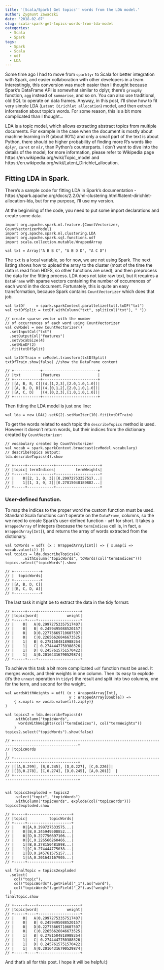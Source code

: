 ```yaml
---
title: '[Scala/Spark] Get topics'' words from the LDA model.'
author: Zygmunt Zawadzki
date: '2018-02-07'
slug: scala-spark-get-topics-words-from-lda-model
categories: 
  - Scala
  - Spark
tags: 
  - Spark
  - Scala
  - udf
  - LDA
---
```


Some time ago I had to move from `sparklyr` to Scala for better integration with Spark, and easier collaboration with other developers in a team. Interestingly, this conversion was much easier than I thought because Spark's DataFrame API is somewhat similar to dplyr, there's `groupBy` function, `agg ` instead of `summarise`, and so on. You can also use traditional, old SQL to operate on data frames. Anyway, in this post, I'll show how to fit very simple LDA (`Latent Dirichlet allocation`) model, and then extract information about topic's words. For some reason, this is a bit more complicated than I thought...

LDA is a topic model, which allows extracting abstract topics from multiple documents. For example in the case when the document is mostly about machine learning in R (about 90%) and only a small part of the text is about Python, there should be higher probability of finding more R's words like `dplyr`, `caret` or `mlr`, than Python's counterparts.  I don't want to dive into the details of the model, for more information, please refer to Wikipedia page https://en.wikipedia.org/wiki/Topic_model and https://en.wikipedia.org/wiki/Latent_Dirichlet_allocation. 

## Fitting LDA in Spark.

There's a sample code for fitting LDA in Spark's documentation - https://spark.apache.org/docs/2.2.0/ml-clustering.html#latent-dirichlet-allocation-lda, but for my purpose, I'll use my version.

At the beginning of the code, you need to put some import declarations and create some data.

```
import org.apache.spark.ml.feature.{CountVectorizer, CountVectorizerModel}
import org.apache.spark.ml.clustering.LDA
import org.apache.spark.sql.functions.udf
import scala.collection.mutable.WrappedArray

val txt = Array("A B B C", "A B D D", "A C D")
```

The `txt` is a local variable, so for now, we are not using Spark. The next listing shows how to upload the array to the cluster (most of the time the data is read from HDFS, so other functions are used), and then preprocess the data for the fitting process. LDA does not take raw text, but it requires a `DataFrame` with sparse vectors containing the number of occurrences of each word in the document. Fortunately, this is quite an easy transformation, because Spark contains `CountVectorizer` which does that job.

```
val txtDf     = spark.sparkContext.parallelize(txt).toDF("txt")
val txtDfSplit = txtDf.withColumn("txt", split(col("txt"), " "))

// create sparse vector with the number 
// of occurrences of each word using CountVectorizer
val cvModel = new CountVectorizer()
  .setInputCol("txt")
  .setOutputCol("features")
  .setVocabSize(4)
  .setMinDF(2)
  .fit(txtDfSplit)
  
val txtDfTrain = cvModel.transform(txtDfSplit)
txtDfTrain.show(false) //show the DataFrame content

// +------------+-------------------------+
// |txt         |features                 |
// +------------+-------------------------+
// |[A, B, B, C]|(4,[1,2,3],[2.0,1.0,1.0])|
// |[A, B, D, D]|(4,[0,1,2],[2.0,1.0,1.0])|
// |[A, C, D]   |(4,[0,2,3],[1.0,1.0,1.0])|
// +------------+-------------------------+

```

Then fitting the LDA model is just one line:

```
val lda = new LDA().setK(2).setMaxIter(10).fit(txtDfTrain)
```

To get the words related to each topic the `describeTopics` method is used. However it doesn't return words, but their indices from the dictionary created by `CountVectorizer`:
```
// vocabulary created by CountVectorizer
val vocab = spark.sparkContext.broadcast(cvModel.vocabulary) 
// describeTopics output:
lda.describeTopics(4).show

// +-----+------------+--------------------+
// |topic| termIndices|         termWeights|
// +-----+------------+--------------------+
// |    0|[2, 1, 0, 3]|[0.29972753357517...|
// |    1|[1, 3, 0, 2]|[0.27815048189882...|
// +-----+------------+--------------------+

```

### User-defined function.

To map the indices to the proper word the custom function must be used. Standard Scala functions can't operate on the `DataFrame`, columns, so the we need to create Spark's user-defined function - `udf` for short. It takes a `WrappedArray` of integers (because the `termIndices` cell is, in fact, a `WrappedArray[Int]`), and returns the array of words extracted from the dictionary.

```
val toWords = udf( (x : WrappedArray[Int]) => { x.map(i => vocab.value(i)) })
val topics = lda.describeTopics(4)
        .withColumn("topicWords", toWords(col("termIndices")))
topics.select("topicWords").show

// +------------+
// |  topicWords|
// +------------+
// |[A, B, D, C]|
// |[B, C, D, A]|
// +------------+

```

The last task it might be to extract the data in the tidy format:

```
// +-----+----+-------------------+
// |topic|word|             weight|
// +-----+----+-------------------+
// |    0|   A|0.29972753357517407|
// |    0|   B| 0.2459495088520157|
// |    0|   D|0.22775669710607507|
// |    0|   C|0.22656626046673525|
// |    1|   B| 0.2781504818988264|
// |    1|   C| 0.2744447750388326|
// |    1|   D| 0.2457615751570422|
// |    1|   A|0.20164316790529874|
// +-----+----+-------------------+
```

To achieve this task a bit more complicated `udf` function must be used. It merges words, and their weights in one column. Then its easy to explode (it's the `unnest` operation in `tidyr`) the result and split into two columns, one for the term, and second for the weight.

```
val wordsWithWeights = udf( (x : WrappedArray[Int],
                             y : WrappedArray[Double]) => 
    { x.map(i => vocab.value(i)).zip(y)}
)

val topics2 = lda.describeTopics(4)
    .withColumn("topicWords", 
      wordsWithWeights(col("termIndices"), col("termWeights"))
    )
topics2.select("topicWords").show(false)

// +---------------------------------------------------------------------------------------------------+
// |topicWords                                                                                         |
// +---------------------------------------------------------------------------------------------------+
// |[[A,0.299], [B,0.245], [D,0.227], [C,0.226]]|
// |[[B,0.278], [C,0.274], [D,0.245], [A,0.201]]  |
// +---------------------------------------------------------------------------------------------------+


val topics2exploded = topics2
    .select("topic", "topicWords")
    .withColumn("topicWords", explode(col("topicWords")))
topics2exploded.show

// +-----+--------------------+
// |topic|          topicWords|
// +-----+--------------------+
// |    0|[A,0.299727533575...|
// |    0|[B,0.245949508852...|
// |    0|[D,0.227756697106...|
// |    0|[C,0.226566260466...|
// |    1|[B,0.278150481898...|
// |    1|[C,0.274444775038...|
// |    1|[D,0.245761575157...|
// |    1|[A,0.201643167905...|
// +-----+--------------------+

val finalTopic = topics2exploded
  .select(
    col("topic"), 
    col("topicWords").getField("_1").as("word"), 
    col("topicWords").getField("_2").as("weight")
  )
finalTopic.show

// +-----+----+-------------------+
// |topic|word|             weight|
// +-----+----+-------------------+
// |    0|   A|0.29972753357517407|
// |    0|   B| 0.2459495088520157|
// |    0|   D|0.22775669710607507|
// |    0|   C|0.22656626046673525|
// |    1|   B| 0.2781504818988264|
// |    1|   C| 0.2744447750388326|
// |    1|   D| 0.2457615751570422|
// |    1|   A|0.20164316790529874|
// +-----+----+-------------------+
```

And that's all for this post. I hope it will be helpful:)
